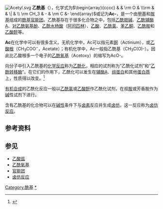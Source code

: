 [[File:Acetyl.svg|thumb]]
'''乙酰基'''（{{lang-en|Acetyl}}），化学式为<math>\begin{array}{cccc} & & \rm O & \\\rm & & \| & \\ \rm CH_3 & - & \rm C &- \end{array}</math>或记为'''Ac-'''，是一个由[[甲基|甲基]]和[[羰基|羰基]]组成的[[酰基|酰基]][[官能团|官能团]]。乙酰基存在于很多化合物之中，包括[[乙酰胆碱|乙酰胆碱]]、[[乙酰辅酶A|乙酰辅酶A]]、[[对乙酰氨基酚|对乙酰氨基酚]]、[[乙酰水杨酸|乙酰水杨酸]]（[[阿司匹林|阿司匹林]]）、[[乙酸|乙酸]]、[[乙酰氯|乙酰氯]]、[[苯乙酮|苯乙酮]]、[[乙酰胺|乙酰胺]]和[[乙酸酐|乙酸酐]]等。

'''Ac'''在化学中可以有很多含义。无机化学中，Ac可以指元素[[锕|锕]]（Actinium），或[[乙酸根|乙酸根]]（CH<sub>3</sub>COO<sup>−</sup>，Acetate）；有机化学中，Ac一般指乙酰基（CH<sub>3</sub>C(O)-）。因此比乙酸根多一个电子的[[乙酰氧基|乙酰氧基]]（Acetoxy）的缩写为AcO-。

向分子中引入乙酰基的[[化学反应|化学反应]]称为[[乙酰化|乙酰化]]，相应的试剂称为“乙酰化试剂”和“[[乙酰转移酶|乙酰转移酶]]”。在它们的作用下，乙酰化可以发生在[[辅酶A|辅酶A]]、[[组蛋白|组蛋白]]和其他[[蛋白质|蛋白质]]上，性质得以改变。<ref>{{cite journal |author=North B, Verdin E |title=Sirtuins: Sir2-related NAD-dependent protein deacetylases |journal=Genome Biol |volume=5 |issue=5 |pages=224 |year=2004 |pmid=15128440 | doi = 10.1186/gb-2004-5-5-224}}</ref>

[[有机合成|有机合成]]的乙酰化反应一般以[[乙酰氯|乙酰氯]]或[[乙酸酐|乙酸酐]]作乙酰化试剂，在叔[[胺|胺]]或芳香胺作为[[碱|碱]]性试剂下进行。

含有乙酰基的化合物可以在[[碱性|碱性]]条件下与[[卤素|卤素]]反应并生成[[卤仿|卤仿]]，这一反应称为[[卤仿反应|卤仿反应]]。

==参考资料==
{{reflist}}
== 参见==
* [[乙酸盐|乙酸盐]]
* [[乙酰氧基|乙酰氧基]]
* [[官能团|官能团]]
* [[卤仿反应|卤仿反应]]
{{官能团}}

[[Category:酰基|Category:酰基]]
[[Category:乙酰基化合物|*]]
